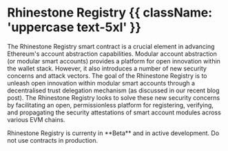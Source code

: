 # Rhinestone Registry {{ className: 'uppercase text-5xl' }}


The Rhinestone Registry smart contract is a crucial element in advancing Ethereum's account abstraction capabilities. Modular account abstraction (or modular smart accounts) provides a platform for open innovation within the wallet stack. However, it also introduces a number of new security concerns and attack vectors. The goal of the Rhinestone Registry is to unleash open innovation within modular smart accounts through a decentralised trust delegation mechanism (as discussed in our recent blog post). The Rhinestone Registry looks to solve these new security concerns by facilitating an open, permissionless platform for registering, verifying, and propagating the security attestations of smart account modules across various EVM chains.

<Note title="FYI">
  Rhinestone Registry is currenty  in **Beta** and in active development. Do not use contracts in production.
</Note>

